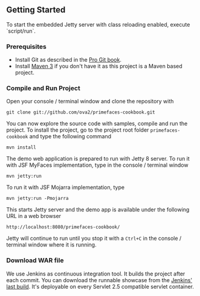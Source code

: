 == Getting Started ==

To start the embedded Jetty server with class reloading enabled, execute `script/run`.

=== Prerequisites ===

* Install Git as described in the [http://git-scm.com/book/en/Getting-Started-Installing-Git Pro Git book].
* Install [http://maven.apache.org/ Maven 3] if you don't have it as this project is a Maven based project.

=== Compile and Run Project ===

Open your console / terminal window and clone the repository with

<pre>
git clone git://github.com/ova2/primefaces-cookbook.git
</pre>

You can now explore the source code with samples, compile and run the project. To install the project, go to the project root folder <tt>primefaces-cookbook</tt> and type the following command

<pre>
mvn install
</pre>

The demo web application is prepared to run with Jetty 8 server. To run it with JSF MyFaces implementation, type in the console / terminal window

<pre>
mvn jetty:run
</pre>

To run it with JSF Mojarra implementation, type

<pre>
mvn jetty:run -Pmojarra
</pre>

This starts Jetty server and the demo app is available under the following URL in a web browser

<pre>
http://localhost:8080/primefaces-cookbook/
</pre>

Jetty will continue to run until you stop it with a <tt>Ctrl+C</tt> in the console / terminal window where it is running.

=== Download WAR file ===

We use Jenkins as continuous integration tool. It builds the project after each commit. You can download the runnable showcase from the [https://buildhive.cloudbees.com/view/Dashboard/job/ova2/job/primefaces-cookbook/lastBuild/org.primefaces.cookbook$showcase/ Jenkins' last build].
It's deployable on every Servlet 2.5 compatible servlet container.
